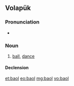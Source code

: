 ==Volapük==

===Pronunciation===
* {{IPA|[baˈol]|lang=vo}}

===Noun===
{{vo-noun}}

# [[ball]], [[dance]]

====Declension====
{{vo-decl-noun}}

[[et:baol]]
[[eo:baol]]
[[mg:baol]]
[[vo:baol]]